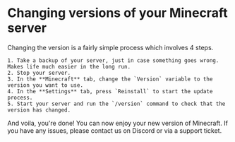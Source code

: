 # Changing versions of your Minecraft server

Changing the version is a fairly simple process which involves 4 steps.

    1. Take a backup of your server, just in case something goes wrong. Makes life much easier in the long run.
    2. Stop your server.
    3. In the **Minecraft** tab, change the `Version` variable to the version you want to use.
    4. In the **Settings** tab, press `Reinstall` to start the update process.
    5. Start your server and run the `/version` command to check that the version has changed.

And voila, you're done! You can now enjoy your new version of Minecraft. If you have any issues, please contact us on Discord or via a support ticket.